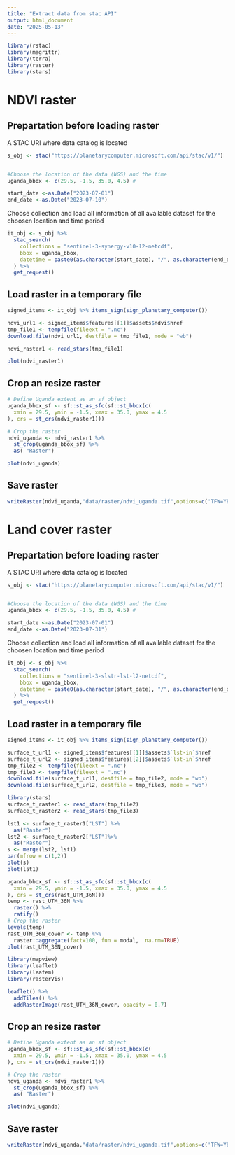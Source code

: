 ```yaml
---
title: "Extract data from stac API"
output: html_document
date: "2025-05-13"
---
```

```r
library(rstac)
library(magrittr)
library(terra)
library(raster)
library(stars)
```

# NDVI raster
## Prepartation before loading raster
A STAC URl where data catalog is located
```r
s_obj <- stac("https://planetarycomputer.microsoft.com/api/stac/v1/")


#Choose the location of the data (WGS) and the time
uganda_bbox <- c(29.5, -1.5, 35.0, 4.5) #

start_date <-as.Date("2023-07-01")
end_date <-as.Date("2023-07-10")
```

Choose collection and load all information of all available dataset for the choosen location and time period

```r
it_obj <- s_obj %>%
  stac_search(
    collections = "sentinel-3-synergy-v10-l2-netcdf",
    bbox = uganda_bbox,
    datetime = paste0(as.character(start_date), "/", as.character(end_date))
  ) %>%
  get_request()
```

## Load raster in a temporary file
```r
signed_items <- it_obj %>% items_sign(sign_planetary_computer())

ndvi_url1 <- signed_items$features[[1]]$assets$ndvi$href
tmp_file1 <- tempfile(fileext = ".nc")
download.file(ndvi_url1, destfile = tmp_file1, mode = "wb")
```


```r
ndvi_raster1 <- read_stars(tmp_file1)

plot(ndvi_raster1)

```
## Crop an resize raster 

```r
# Define Uganda extent as an sf object
uganda_bbox_sf <- sf::st_as_sfc(sf::st_bbox(c(
  xmin = 29.5, ymin = -1.5, xmax = 35.0, ymax = 4.5
), crs = st_crs(ndvi_raster1)))

# Crop the raster
ndvi_uganda <- ndvi_raster1 %>%
  st_crop(uganda_bbox_sf) %>%
  as( "Raster")

plot(ndvi_uganda)
```

## Save raster  

```r
writeRaster(ndvi_uganda,"data/raster/ndvi_uganda.tif",options=c('TFW=YES'))
```


# Land cover raster
## Prepartation before loading raster
A STAC URl where data catalog is located
```r
s_obj <- stac("https://planetarycomputer.microsoft.com/api/stac/v1/")


#Choose the location of the data (WGS) and the time
uganda_bbox <- c(29.5, -1.5, 35.0, 4.5) #

start_date <-as.Date("2023-07-01")
end_date <-as.Date("2023-07-31")
```

Choose collection and load all information of all available dataset for the choosen location and time period

```r
it_obj <- s_obj %>%
  stac_search(
    collections = "sentinel-3-slstr-lst-l2-netcdf",
    bbox = uganda_bbox,
    datetime = paste0(as.character(start_date), "/", as.character(end_date))
  ) %>%
  get_request()
```

## Load raster in a temporary file
```r
signed_items <- it_obj %>% items_sign(sign_planetary_computer())

surface_t_url1 <- signed_items$features[[1]]$assets$`lst-in`$href
surface_t_url2 <- signed_items$features[[2]]$assets$`lst-in`$href
tmp_file2 <- tempfile(fileext = ".nc")
tmp_file3 <- tempfile(fileext = ".nc")
download.file(surface_t_url1, destfile = tmp_file2, mode = "wb")
download.file(surface_t_url2, destfile = tmp_file3, mode = "wb")
```


```r
library(stars)
surface_t_raster1 <- read_stars(tmp_file2)
surface_t_raster2 <- read_stars(tmp_file3)

lst1 <- surface_t_raster1["LST"] %>%
  as("Raster")
lst2 <- surface_t_raster2["LST"]%>%
  as("Raster")
s <- merge(lst2, lst1)
par(mfrow = c(1,2))
plot(s)
plot(lst1)
```

```r
uganda_bbox_sf <- sf::st_as_sfc(sf::st_bbox(c(
  xmin = 29.5, ymin = -1.5, xmax = 35.0, ymax = 4.5
), crs = st_crs(rast_UTM_36N)))
temp <- rast_UTM_36N %>%
  raster() %>%
  ratify()
# Crop the raster
levels(temp)
rast_UTM_36N_cover <- temp %>%
  raster::aggregate(fact=100, fun = modal,  na.rm=TRUE)
plot(rast_UTM_36N_cover)
```

```r
library(mapview)
library(leaflet)
library(leafem)
library(rasterVis)

leaflet() %>%
  addTiles() %>% 
  addRasterImage(rast_UTM_36N_cover, opacity = 0.7)
```

## Crop an resize raster 

```r
# Define Uganda extent as an sf object
uganda_bbox_sf <- sf::st_as_sfc(sf::st_bbox(c(
  xmin = 29.5, ymin = -1.5, xmax = 35.0, ymax = 4.5
), crs = st_crs(ndvi_raster1)))

# Crop the raster
ndvi_uganda <- ndvi_raster1 %>%
  st_crop(uganda_bbox_sf) %>%
  as( "Raster")

plot(ndvi_uganda)
```

## Save raster  

```r
writeRaster(ndvi_uganda,"data/raster/ndvi_uganda.tif",options=c('TFW=YES'))
```